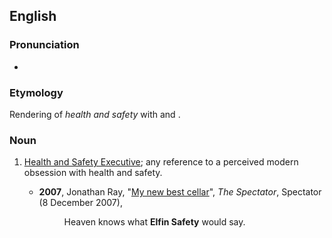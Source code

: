 ==English==

===Pronunciation===
* {{a|UK}} {{IPA|/ɛlˈfɪn ˌseɪf.ti/|lang=en}}

===Etymology===
Rendering of ''health and safety'' with {{w|Th-fronting}} and {{w|H-dropping}}.

===Noun===
{{en-noun|-}}

# {{context|British|informal|pejorative|humorous|lang=en}} [[w:Health and Safety Executive|Health and Safety Executive]]; any reference to a perceived modern obsession with health and safety.
#* '''2007''', Jonathan Ray, "[http://www.spectator.co.uk/scoff/388581/my-new-best-cellar.thtml My new best cellar]", ''The Spectator'', Spectator (8 December 2007),
#*: Heaven knows what '''Elfin Safety''' would say.